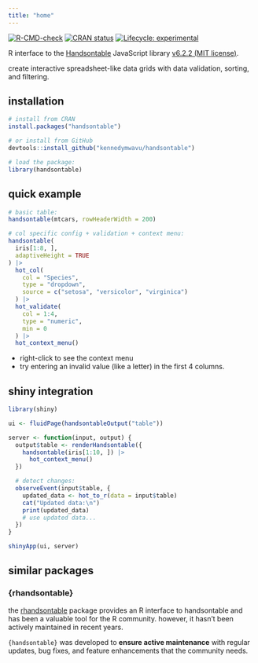 ```yaml
---
title: "home"
---
```


<!-- badges: start -->

[![R-CMD-check](https://github.com/kennedymwavu/handsontable/actions/workflows/R-CMD-check.yaml/badge.svg)](https://github.com/kennedymwavu/handsontable/actions/workflows/R-CMD-check.yaml)
[![CRAN status](https://www.r-pkg.org/badges/version/handsontable)](https://CRAN.R-project.org/package=handsontable)
[![Lifecycle: experimental](https://img.shields.io/badge/lifecycle-experimental-orange.svg)](https://lifecycle.r-lib.org/articles/stages.html#experimental)

<!-- badges: end -->

R interface to the [Handsontable](https://handsontable.com/) JavaScript library 
[v6.2.2 (MIT license)](https://github.com/handsontable/handsontable/tree/6.2.2).

create interactive spreadsheet-like data grids with data validation, sorting, and filtering.

## installation

```r
# install from CRAN
install.packages("handsontable")
```

```r
# or install from GitHub
devtools::install_github("kennedymwavu/handsontable")
```

```r
# load the package:
library(handsontable)
```

## quick example

```r
# basic table:
handsontable(mtcars, rowHeaderWidth = 200)

# col specific config + validation + context menu:
handsontable(
  iris[1:8, ],
  adaptiveHeight = TRUE
) |>
  hot_col(
    col = "Species",
    type = "dropdown",
    source = c("setosa", "versicolor", "virginica")
  ) |>
  hot_validate(
    col = 1:4,
    type = "numeric",
    min = 0
  ) |>
  hot_context_menu()
```

- right-click to see the context menu
- try entering an invalid value (like a letter) in 
  the first 4 columns.

## shiny integration

```r
library(shiny)

ui <- fluidPage(handsontableOutput("table"))

server <- function(input, output) {
  output$table <- renderHandsontable({
    handsontable(iris[1:10, ]) |>
      hot_context_menu()
  })

  # detect changes:
  observeEvent(input$table, {
    updated_data <- hot_to_r(data = input$table)
    cat("Updated data:\n")
    print(updated_data)
    # use updated data...
  })
}

shinyApp(ui, server)
```

## similar packages

### {rhandsontable}

the [rhandsontable](https://github.com/jrowen/rhandsontable) package 
provides an R interface to handsontable and has been a valuable tool for the 
R community. however, it hasn't been actively maintained in recent years.

`{handsontable}` was developed to **ensure active maintenance** 
with regular updates, bug fixes, and feature enhancements that the community needs.
